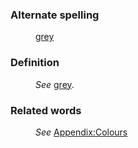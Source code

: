 ===Alternate spelling===
:[[grey]]

===Definition===
:''See'' [[grey]].

===Related words===
:''See'' [[Wiktionary_Appendix:Colours|Appendix:Colours]]